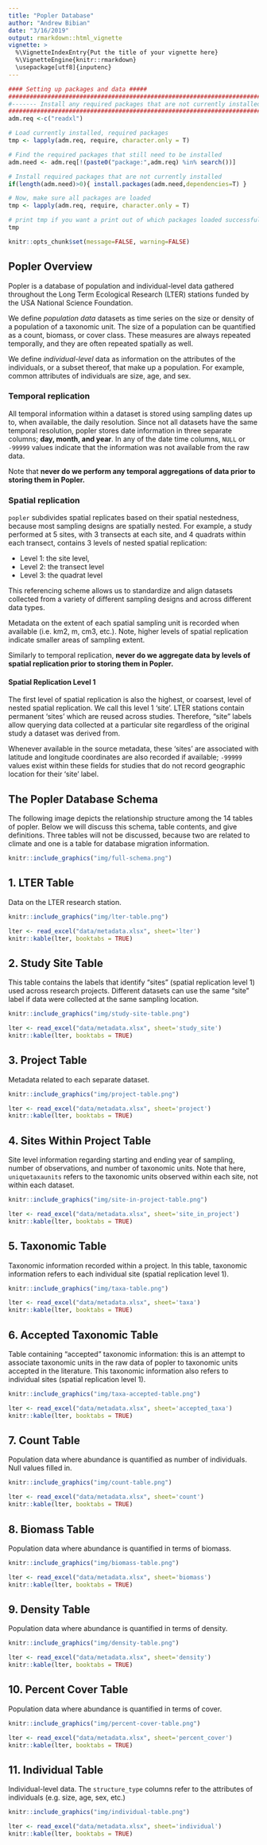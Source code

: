 ```yaml
---
title: "Popler Database"
author: "Andrew Bibian"
date: "3/16/2019"
output: rmarkdown::html_vignette
vignette: >
  %\VignetteIndexEntry{Put the title of your vignette here}
  %\VignetteEngine{knitr::rmarkdown}
  \usepackage[utf8]{inputenc}
---
```


```r
#### Setting up packages and data #####
##############################################################################
#------- Install any required packages that are not currently installed -----
##############################################################################
adm.req <-c("readxl")

# Load currently installed, required packages
tmp <- lapply(adm.req, require, character.only = T)

# Find the required packages that still need to be installed
adm.need <- adm.req[!(paste0("package:",adm.req) %in% search())]

# Install required packages that are not currently installed
if(length(adm.need)>0){ install.packages(adm.need,dependencies=T) }

# Now, make sure all packages are loaded
tmp <- lapply(adm.req, require, character.only = T)

# print tmp if you want a print out of which packages loaded successfully
tmp

knitr::opts_chunk$set(message=FALSE, warning=FALSE)
```

## Popler Overview
Popler is a database of population and individual-level data gathered throughout the Long Term Ecological Research (LTER) stations funded by the USA National Science Foundation.

We define _population data_ datasets as time series on the size or density of a population of a taxonomic unit. The size of a population can be quantified as a count, biomass, or cover class. These measures are always repeated temporally, and they are often repeated spatially as well.

We define _individual-level_ data as information on the attributes of the individuals, or a subset thereof, that make up a population. For example, common attributes of individuals are size, age, and sex.


### Temporal replication
All temporal information within a dataset is stored using 
sampling dates up to, when available, the daily resolution. Since not all datasets have the same temporal resolution, popler stores date information in three separate columns; **day, month, and year**. In any of the date time columns, `NULL` or `-99999` values indicate that the information was not available from the raw data. 

Note that **never do we perform any temporal aggregations of data prior to storing them in Popler.**

### Spatial replication
`popler` subdivides spatial replicates based on their spatial nestedness, because most sampling designs are spatially nested. For example, a study performed at 5 sites, with 3 transects at each site, and 4 quadrats within each transect, contains 3 levels of nested spatial replication:

- Level 1: the site level, 
- Level 2: the transect level
- Level 3: the quadrat level

This referencing scheme allows us to standardize and align datasets collected from a variety of different sampling designs and across different data types.

Metadata on the extent of each spatial sampling unit is recorded when 
available (i.e. km2, m, cm3, etc.). Note, higher levels of spatial replication 
indicate smaller areas of sampling extent. 

Similarly to temporal replication, **never do we aggregate data by levels of spatial replication prior to storing them in Popler.**

#### Spatial Replication Level 1
The first level of spatial replication is also the highest, or coarsest, level of nested spatial replication. We call this level 1 'site'. LTER stations contain permanent 'sites' which are reused across studies. Therefore, "site" labels allow querying data collected at a particular site regardless of the original study a dataset was derived from.

Whenever available in the source metadata, these 'sites' are associated with latitude and longitude coordinates are also recorded if available; `-99999` values exist within these fields for studies that do not record geographic location for their 'site' label. 


## The Popler Database Schema

The following image depicts the relationship structure among the 14 tables of popler. Below we will discuss this schema, table contents, and give definitions. Three tables will not be discussed, because two are related to climate and one is a table for database migration information.

```r
knitr::include_graphics("img/full-schema.png")
```

## 1. LTER Table
Data on the LTER research station.

```r
knitr::include_graphics("img/lter-table.png")
```

```r
lter <- read_excel("data/metadata.xlsx", sheet='lter')
knitr::kable(lter, booktabs = TRUE)
```

## 2. Study Site Table

This table contains the labels that identify "sites" (spatial replication level 1) used across research projects. Different datasets can use the same "site" label if data were collected at the same sampling location.

```r
knitr::include_graphics("img/study-site-table.png")
```

```r
lter <- read_excel("data/metadata.xlsx", sheet='study_site')
knitr::kable(lter, booktabs = TRUE)
```


## 3. Project Table
Metadata related to each separate dataset.

```r
knitr::include_graphics("img/project-table.png")
```

```r
lter <- read_excel("data/metadata.xlsx", sheet='project')
knitr::kable(lter, booktabs = TRUE)
```


## 4. Sites Within Project Table
Site level information regarding starting and ending year of sampling, number of observations, and number of taxonomic units. Note that here, `uniquetaxaunits` refers to the taxonomic units observed within each site, not within each dataset.

```r
knitr::include_graphics("img/site-in-project-table.png")
```

```r
lter <- read_excel("data/metadata.xlsx", sheet='site_in_project')
knitr::kable(lter, booktabs = TRUE)
```

## 5. Taxonomic Table
Taxonomic information recorded within a project. In this table, taxonomic information refers to each individual site (spatial replication level 1). 

```r
knitr::include_graphics("img/taxa-table.png")
```

```r
lter <- read_excel("data/metadata.xlsx", sheet='taxa')
knitr::kable(lter, booktabs = TRUE)
```

## 6. Accepted Taxonomic Table
Table containing "accepted" taxonomic information: this is an attempt to associate taxonomic units in the raw data of popler to taxonomic units accepted in the literature. This taxonomic information also refers to individual sites (spatial replication level 1).

```r
knitr::include_graphics("img/taxa-accepted-table.png")
```

```r
lter <- read_excel("data/metadata.xlsx", sheet='accepted_taxa')
knitr::kable(lter, booktabs = TRUE)
```

## 7. Count Table
Population data where abundance is quantified as number of individuals. Null values filled in.

```r
knitr::include_graphics("img/count-table.png")
```

```r
lter <- read_excel("data/metadata.xlsx", sheet='count')
knitr::kable(lter, booktabs = TRUE)
```

## 8. Biomass Table
Population data where abundance is quantified in terms of biomass.


```r
knitr::include_graphics("img/biomass-table.png")
```

```r
lter <- read_excel("data/metadata.xlsx", sheet='biomass')
knitr::kable(lter, booktabs = TRUE)
```

## 9. Density Table
Population data where abundance is quantified in terms of density.


```r
knitr::include_graphics("img/density-table.png")
```

```r
lter <- read_excel("data/metadata.xlsx", sheet='density')
knitr::kable(lter, booktabs = TRUE)
```

## 10. Percent Cover Table
Population data where abundance is quantified in terms of cover.


```r
knitr::include_graphics("img/percent-cover-table.png")
```

```r
lter <- read_excel("data/metadata.xlsx", sheet='percent_cover')
knitr::kable(lter, booktabs = TRUE)
```

## 11. Individual Table
Individual-level data. The `structure_type` columns refer to the attributes of individuals (e.g. size, age, sex, etc.)


```r
knitr::include_graphics("img/individual-table.png")
```

```r
lter <- read_excel("data/metadata.xlsx", sheet='individual')
knitr::kable(lter, booktabs = TRUE)
```
